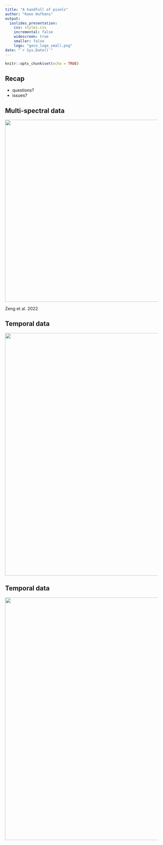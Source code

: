 ```yaml
---
title: "A handfull of pixels"
author: "Koen Hufkens"
output: 
  ioslides_presentation:
    css: styles.css
    incremental: false
    widescreen: true
    smaller: false
    logo: "geco_logo_small.png"
date: "`r Sys.Date()`"
---
```


```r
knitr::opts_chunk$set(echo = TRUE)
```

## Recap {.emphasized}

- questions?
- issues?

## Multi-spectral data

<div class="centered">
<img src="https://media.springernature.com/full/springer-static/image/art%3A10.1038%2Fs43017-022-00298-5/MediaObjects/43017_2022_298_Fig2_HTML.png?as=webp" width="600">
</div>

Zeng et al. 2022

## Temporal data {.emphasized}

<div class="centered">
<img src="https://www.mdpi.com/remotesensing/remotesensing-11-02201/article_deploy/html/images/remotesensing-11-02201-g002.png" width="800">
</div>

## Temporal data {.emphasized}

<div class="centered">
<img src="https://geco-bern.github.io/handfull_of_pixels/phenology_algorithms_files/figure-html/fig-smooth-1.png" width="800">
</div>